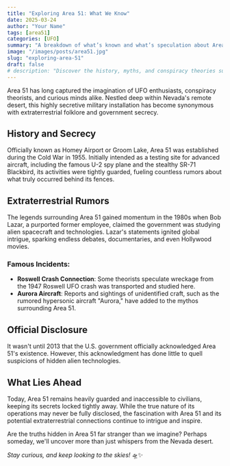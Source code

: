 ```yaml
---
title: "Exploring Area 51: What We Know"
date: 2025-03-24
author: "Your Name"
tags: [area51]
categories: [UFO]
summary: "A breakdown of what’s known and what’s speculation about Area 51."
image: "/images/posts/area51.jpg"
slug: "exploring-area-51"
draft: false
# description: "Discover the history, myths, and conspiracy theories surrounding Area 51, America's most infamous military base."
---
```


Area 51 has long captured the imagination of UFO enthusiasts, conspiracy theorists, and curious minds alike. Nestled deep within Nevada's remote desert, this highly secretive military installation has become synonymous with extraterrestrial folklore and government secrecy.

## History and Secrecy

Officially known as Homey Airport or Groom Lake, Area 51 was established during the Cold War in 1955. Initially intended as a testing site for advanced aircraft, including the famous U-2 spy plane and the stealthy SR-71 Blackbird, its activities were tightly guarded, fueling countless rumors about what truly occurred behind its fences.

## Extraterrestrial Rumors

The legends surrounding Area 51 gained momentum in the 1980s when Bob Lazar, a purported former employee, claimed the government was studying alien spacecraft and technologies. Lazar's statements ignited global intrigue, sparking endless debates, documentaries, and even Hollywood movies.

### Famous Incidents:

- **Roswell Crash Connection**: Some theorists speculate wreckage from the 1947 Roswell UFO crash was transported and studied here.
- **Aurora Aircraft**: Reports and sightings of unidentified craft, such as the rumored hypersonic aircraft "Aurora," have added to the mythos surrounding Area 51.

## Official Disclosure

It wasn't until 2013 that the U.S. government officially acknowledged Area 51's existence. However, this acknowledgment has done little to quell suspicions of hidden alien technologies.

## What Lies Ahead

Today, Area 51 remains heavily guarded and inaccessible to civilians, keeping its secrets locked tightly away. While the true nature of its operations may never be fully disclosed, the fascination with Area 51 and its potential extraterrestrial connections continue to intrigue and inspire.

Are the truths hidden in Area 51 far stranger than we imagine? Perhaps someday, we'll uncover more than just whispers from the Nevada desert.

*Stay curious, and keep looking to the skies!* 🛸✨

